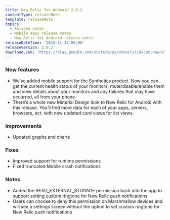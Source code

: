 ```yaml
---
title: New Relic for Android 2.0.2
contentType: releaseNote
template: releaseNote
topics:
  - Release notes
  - Mobile apps release notes
  - New Relic for Android release notes
releaseDateTime: '2015-11-12 09:00'
releaseVersion: 2.0.2
downloadLink: 'https://play.google.com/store/apps/details?id=com.newrelic.rpm&hl=en'
---
```


### New features

* We’ve added mobile support for the Synthetics product. Now you can get the current health status of your monitors, mute/disable/enable them and view details about your monitors and any failures that may have occurred, all from your phone.
* There’s a whole new Material Design look to New Relic for Android with this release. You’ll find more data for each of your apps, servers, browsers, ect. with new updated card views for list views.

### Improvements

* Updated graphs and charts

### Fixes

* Improved support for runtime permissions
* Fixed truncated Mobile crash notifications

### Notes

* Added the READ_EXTERNAL_STORAGE permission back into the app to support setting custom ringtone for New Relic push notifications
* Users can choose to deny this permission on Marshmallow devices and will see a settings screen without the option to set custom ringtone for New Relic push notifications
